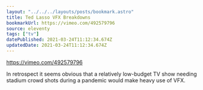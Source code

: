 ```yaml
---
layout: "../../../layouts/posts/bookmark.astro"
title: Ted Lasso VFX Breakdowns
bookmarkUrl: https://vimeo.com/492579796
source: eleventy
tags: ["tv"]
datePublished: 2021-03-24T11:12:34.674Z
updatedDate: 2021-03-24T11:12:34.674Z
---
```


https://vimeo.com/492579796

In retrospect it seems obvious that a relatively low-budget TV show needing stadium crowd shots during a pandemic would make heavy use of VFX.

